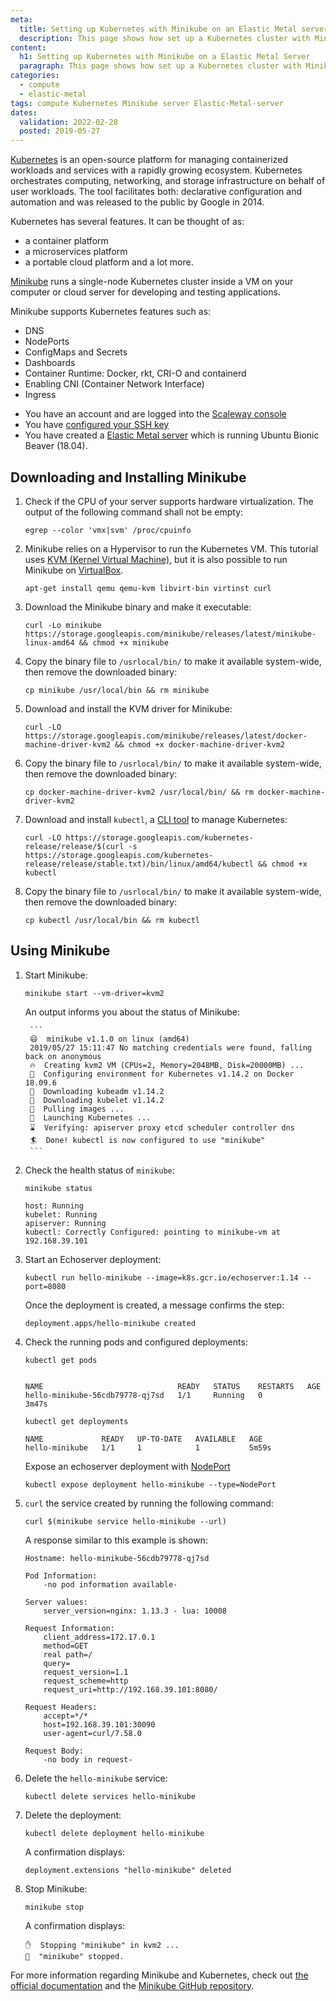 ```yaml
---
meta:
  title: Setting up Kubernetes with Minikube on an Elastic Metal server
  description: This page shows how set up a Kubernetes cluster with Minikube on an Elastic Metal server
content:
  h1: Setting up Kubernetes with Minikube on a Elastic Metal Server
  paragraph: This page shows how set up a Kubernetes cluster with Minikube on a Elastic Metal Server
categories:
  - compute
  - elastic-metal
tags: compute Kubernetes Minikube server Elastic-Metal-server
dates:
  validation: 2022-02-28
  posted: 2019-05-27
---
```


[Kubernetes](https://kubernetes.io) is an open-source platform for managing containerized workloads and services with a rapidly growing ecosystem. Kubernetes orchestrates computing, networking, and storage infrastructure on behalf of user workloads.
The tool facilitates both: declarative configuration and automation and was released to the public by Google in 2014.

Kubernetes has several features. It can be thought of as:

- a container platform
- a microservices platform
- a portable cloud platform and a lot more.

[Minikube](https://github.com/kubernetes/minikube) runs a single-node Kubernetes cluster inside a VM on your computer or cloud server for developing and testing applications.

Minikube supports Kubernetes features such as:

- DNS
- NodePorts
- ConfigMaps and Secrets
- Dashboards
- Container Runtime: Docker, rkt, CRI-O and containerd
- Enabling CNI (Container Network Interface)
- Ingress

<Message type="requirement">

- You have an account and are logged into the [Scaleway console](https://console.scaleway.com)
- You have [configured your SSH key](/console/my-project/how-to/create-ssh-key)
- You have created a [Elastic Metal server](/compute/elastic-metal/how-to/create-server/) which is running Ubuntu Bionic Beaver (18.04).

</Message>

## Downloading and Installing Minikube

1. Check if the CPU of your server supports hardware virtualization. The output of the following command shall not be empty:

	```
	egrep --color 'vmx|svm' /proc/cpuinfo
	```

2. Minikube relies on a Hypervisor to run the Kubernetes VM. This tutorial uses [KVM (Kernel Virtual Machine)](https://www.linux-kvm.org/page/Main_Page), but it is also possible to run Minikube on [VirtualBox](https://www.virtualbox.org/).

	```
	apt-get install qemu qemu-kvm libvirt-bin virtinst curl
	```

3. Download the Minikube binary and make it executable:

	```
	curl -Lo minikube https://storage.googleapis.com/minikube/releases/latest/minikube-linux-amd64 && chmod +x minikube
	```

4. Copy the binary file to `/usrlocal/bin/` to make it available system-wide, then remove the downloaded binary:

	```
	cp minikube /usr/local/bin && rm minikube
	```

5. Download and install the KVM driver for Minikube:

	```
	curl -LO https://storage.googleapis.com/minikube/releases/latest/docker-machine-driver-kvm2 && chmod +x docker-machine-driver-kvm2
	```

6. Copy the binary file to `/usrlocal/bin/` to make it available system-wide, then remove the downloaded binary:

	```
	cp docker-machine-driver-kvm2 /usr/local/bin/ && rm docker-machine-driver-kvm2
	```

7. Download and install `kubectl`, a [CLI tool](https://kubernetes.io/docs/reference/kubectl/overview/) to manage Kubernetes:

	```
	curl -LO https://storage.googleapis.com/kubernetes-release/release/$(curl -s https://storage.googleapis.com/kubernetes-release/release/stable.txt)/bin/linux/amd64/kubectl && chmod +x kubectl
	```

8. Copy the binary file to `/usrlocal/bin/` to make it available system-wide, then remove the downloaded binary:

	```
	cp kubectl /usr/local/bin && rm kubectl
	```

## Using Minikube

1. Start Minikube:

	```
	minikube start --vm-driver=kvm2
	```

	An output informs you about the status of Minikube:

		```
		😄  minikube v1.1.0 on linux (amd64)
		2019/05/27 15:11:47 No matching credentials were found, falling back on anonymous
		🔥  Creating kvm2 VM (CPUs=2, Memory=2048MB, Disk=20000MB) ...
		🐳  Configuring environment for Kubernetes v1.14.2 on Docker 18.09.6
		💾  Downloading kubeadm v1.14.2
		💾  Downloading kubelet v1.14.2
		🚜  Pulling images ...
		🚀  Launching Kubernetes ...
		⌛  Verifying: apiserver proxy etcd scheduler controller dns
		🏄  Done! kubectl is now configured to use "minikube"
		```

2. Check the health status of `minikube`:

	```
	minikube status
	```

	```
	host: Running
	kubelet: Running
	apiserver: Running
	kubectl: Correctly Configured: pointing to minikube-vm at 192.168.39.101
	```

3. Start an Echoserver deployment:

	```
	kubectl run hello-minikube --image=k8s.gcr.io/echoserver:1.14 --port=8080
	```

	Once the deployment is created, a message confirms the step:

	```
	deployment.apps/hello-minikube created
	```

4. Check the running pods and configured deployments:

	```
	kubectl get pods
	```

	```

	NAME                              READY   STATUS    RESTARTS   AGE
	hello-minikube-56cdb79778-qj7sd   1/1     Running   0          3m47s
	```

	```
	kubectl get deployments
	```

	```
	NAME             READY   UP-TO-DATE   AVAILABLE   AGE
	hello-minikube   1/1     1            1           5m59s
	```

	Expose an echoserver deployment with [NodePort](https://kubernetes.io/docs/concepts/services-networking/service/#nodeport)

	```
	kubectl expose deployment hello-minikube --type=NodePort
	```

5. `curl` the service created by running the following command:

	```
	curl $(minikube service hello-minikube --url)
	```

	A response similar to this example is shown:

	```
	Hostname: hello-minikube-56cdb79778-qj7sd

	Pod Information:
		-no pod information available-

	Server values:
		server_version=nginx: 1.13.3 - lua: 10008

	Request Information:
		client_address=172.17.0.1
		method=GET
		real path=/
		query=
		request_version=1.1
		request_scheme=http
		request_uri=http://192.168.39.101:8080/

	Request Headers:
		accept=*/*
		host=192.168.39.101:30090
		user-agent=curl/7.58.0

	Request Body:
		-no body in request-
	```

6. Delete the `hello-minikube` service:

	```
	kubectl delete services hello-minikube
	```

7. Delete the deployment:

	```
	kubectl delete deployment hello-minikube
	```

	A confirmation displays:

	```
	deployment.extensions "hello-minikube" deleted
	```

8. Stop Minikube:

	```
	minikube stop
	```

	A confirmation displays:

	```
	✋  Stopping "minikube" in kvm2 ...
	🛑  "minikube" stopped.
	```

For more information regarding Minikube and Kubernetes, check out [the official documentation](https://kubernetes.io/docs) and the [Minikube GitHub repository](https://github.com/kubernetes/minikube).
